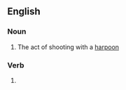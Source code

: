 ==English==

===Noun===
{{en-noun}}

# The act of shooting with a [[harpoon]]

===Verb===
{{head|en|verb form}}

# {{present participle of|en|harpoon|nocat=1}}